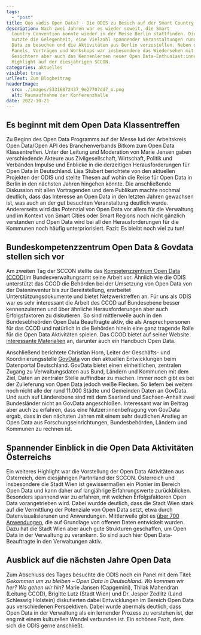 ```yaml
---
tags:
  - "post"
title: Quo vadis Open Data? - Die ODIS zu Besuch auf der Smart Country Convention
description: Nach zwei Jahren war es wieder soweit, die Smart
  Country Convention konnte wieder in der Messe Berlin stattfinden. Die ODIS
  nutzte die Gelegenheit, eine Vielzahl spannender Veranstaltungen rund um Open
  Data zu besuchen und die Aktivitäten aus Berlin vorzustellen. Neben den
  Panels, Vorträgen und Workshops war insbesondere das Wiedersehen mit bekannten
  Gesichtern aber auch das Kennenlernen neuer Open Data-Enthusiast:innen ein
  Highlight auf der diesjährigen SCCON.
categories: aktuelles
visible: true
urlText: Zum Blogbeitrag
headerImage:
  src: ./images/53316872437_9e27707dd7_o.png
  alt: Raumaufnahme der Konferenzhalle
date: 2022-10-21
---
```


## Es beginnt mit dem Open Data Klassentreffen

Zu Beginn des Open Data Programms auf der Messe lud der Arbeitskreis Open Data/Open API des Branchenverbands Bitkom zum Open Data Klassentreffen. Unter der Leitung und Moderation von Marie Jensen gaben verschiedende Akteure aus Zivilgesellschaft, Wirtschaft, Politik und Verbänden Impulse und Enblicke in die derzeitigen Herausforderungen für Open Data in Deutschland. Lisa Stubert berichtete von den aktuellen Projekten der ODIS und stellte Thesen auf wohin die Reise für Open Data in Berlin in den nächsten Jahren hingehen könnte. Die anschließende Diskussion mit allen Vortragenden und dem Publikum machte nochmal deutlich, dass das Interesse an Open Data in den letzten Jahren gewachsen ist, was auch an der gut besuchten Veranstaltung deutlich wurde. Andererseits wird das Potenzial von Open Data vor allem für die Verwaltung und im Kontext von Smart Cities oder Smart Regions noch nicht gänzlich verstanden und Open Data wird bei all den Herausforderungen für die Kommunen noch häufig unterpriorisiert. Fazit: Es bleibt noch viel zu tun!


<ImageSection
  src={image1}
  caption="Projektleiterin Lisa Stubert stellt die Aktivitäten der ODIS vor"
/>

## Bundeskompetenzzentrum Open Data & Govdata stellen sich vor

Am zweiten Tag der SCCON stellte das [Kompetenzzentrum Open Data (CCOD)](https://www.bva.bund.de/DE/Services/Behoerden/Beratung/Beratungszentrum/OpenData/opendata_node.html)im Bundesverwaltungsamt seine Arbeit vor. Ähnlich wie die ODIS unterstützt das CCOD die Behörden bei der Umsetzung von Open Data von der Dateninventur bis zur Bereitstellung, erarbeitet Unterstützungsdokumente und bietet Netzwerktreffen an. Für uns als ODIS war es sehr interessant die Arbeit des CCOD auf Bundesebene besser kennenzulernen und über ähnliche Herausforderungen aber auch Erfolgsfaktoren zu diskutieren.
So sind mittlerweile auch in den Bundesebheörden Open Data Beauftragte aktiv, die als Ansprechpersonen für das CCOD und natürlich in die Behörden hinein eine ganz tragende Rolle für die Open Data Aktivitäten spielen.
Das CCOD bietet auf seiner Website [interessante Materialien](https://www.bva.bund.de/DE/Services/Behoerden/Beratung/Beratungszentrum/OpenData/Handbuch/handbuch_node.html;jsessionid=586AA2149E985D3B136B7FA1CA4E4ECE.internet271) an, darunter auch ein Handbuch Open Data.

Anschließend berichtete Christian Horn, Leiter der Geschäfts- und Koordinierungsstelle [GovData](https://www.govdata.de) von den aktuellen Entwicklungen beim Datenportal Deutschland. GovData bietet einen einheitlichen, zentralen Zugang zu Verwaltungsdaten aus Bund, Ländern und Kommunen mit dem Ziel, Daten an zentraler Stelle auffindbar zu machen. Immer noch gibt es bei der Zulieferung von Open Data jedoch weiße Flecken. So liefern bei weitem noch nicht alle der rund 11.000 Städte und Gemeinden Daten an GovData. Und auch auf Länderebene sind mit dem Saarland und Sachsen-Anhalt zwei Bundesländer nicht an GovData angeschloßen.
Interessant war im Beitrag aber auch zu erfahren, dass eine Nutzer:innenbefragung von GovData ergab, dass in den nächsten Jahren mit einem sehr deutlichen Anstieg an Open Data aus Forschungseinrichtungen, Bundesbehörden, Ländern und Kommunen zu rechnen ist.

## Spannender Einblick in die Open Data Aktivitäten Österreichs

Ein weiteres Highlight war die Vorstellung der Open Data Aktivitäten aus Österreich, dem diesjährigen Partnrland der SCCON. Österreich und insbesondere die Stadt Wien ist gewissermaßen ein Pionier im Bereich Open Data und kann daher auf langjährige Erfahrungswerte zurückblicken. Besonders spannend war zu erfahren, mit welchen Erfolgsfaktoren Open Data vorangetrieben wird. Dabei wurdde deutlich, dass die Stadt Wien stark auf die Vermittlung der Potenziale von Open Data setzt, etwa durch Datenvisualisierunen und Anwendungen. Mittlerweile gibt es [über 700 Anwendungen](https://www.data.gv.at/anwendungen/), die auf Grundlage von offenen Daten entwickelt wurden. Dazu hat die Stadt Wien aber auch gute Strukturen geschaffen, um Open Data in der Verwaltung zu verankern. So sind auch hier Open Data-Beauftragte in den Verwaltungen aktiv.


<ImageSection
  src={image2}
  caption="Einblicke in zehn Jahre Open Data Österreich"
/>

## Ausblick auf die nächsten Jahre Open Data

Zum Abschluss des Tages besuchte die ODIS noch ein Panel mit dem Titel: _Gekommen um zu bleiben – Open Data in Deutschland. Wo kommen wir her? Wo gehen wir hin?_
Marie Jansen (Capgemini), Thilak Mahendran (Leitung CCOD), Brigitte Lutz (Stadt Wien) und Dr. Jesper Zedlitz (Land Schleswig Holstein) diskutierten dabei Entwicklungen im Bereich Open Data aus verschiedenen Perspektiven. Dabei wurde abermals deutlich, dass Open Data in der Verwaltung als ein lernender Prozess zu verstehen ist, der eng mit einem kulturellen Wandel verbunden ist. Ein schönes Fazit, dem sich die ODIS gerne anschließt.
